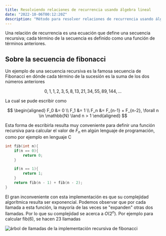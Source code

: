 ```yaml
---
title: Resolviendo relaciones de recurrencia usando álgebra lineal
date: "2022-10-06T00:12:20Z"
description: "Método para resolver relaciones de recurrencia usando álgebra lineal"
---
```



Una relación de recurrencia es una ecuación que define una secuencia recursiva;
cada término de la secuencia es definido como una función de términos anteriores.

## Sobre la secuencia de fibonacci
Un ejemplo de una secuencia recursiva es la famosa secuencia de Fibonacci
en dónde cada término de la sucesión es la suma de los dos números anteriores

$$ 0, 1, 1, 2, 3, 5, 8, 13, 21, 34, 55, 89, 144, ... $$

La cual se pude escribir como

$$
\begin{aligned}
F_0 &= 0 \\
F_1 &= 1 \\
F_n &= F_{n-1} + F_{n-2}, \forall n \in \mathbb{N} \land n > 1
\end{aligned}
$$

Esta forma de escribirla resulta muy conveniente para definir una función recursiva
para calcular el valor de $F_n$ en algún lenguaje de programación, como por ejemplo en lenguaje C

```cpp
int fib(int n){
    if(n == 0){
        return 0;
    }

    if(n == 1){
        return 1;
    }
    return fib(n - 1) + fib(n - 2);
}
```
El gran inconveniente con esta implementación es que su complejidad algorítmica resulta ser exponencial.
Podemos observar que por cada llamada a esta función, la mayoría de las veces se "expanden" otras
dos llamadas. Por lo que su complejidad se acerca a $O(2^n)$. Por ejemplo para calcular fib(6), se hacen 23 llamadas

<Image fileName="fibonacci.svg" className="small-image" alt="árbol de llamadas de la implementación recursiva de fibonacci" />

